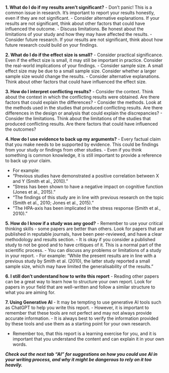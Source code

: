 **1. What do I do if my results aren't significant?**
- Don't panic! This is a common issue in research. It's important to report your results honestly, even if they are not significant.
- Consider alternative explanations. If your results are not significant, think about other factors that could have influenced the outcome.
- Discuss limitations. Be honest about the limitations of your study and how they may have affected the results.
- Consider future research. If your results are not significant, think about how future research could build on your findings.

**2. What do I do if the effect size is small?**
- Consider practical significance. Even if the effect size is small, it may still be important in practice. Consider the real-world implications of your findings.
- Consider sample size. A small effect size may be due to a small sample size. Consider whether a larger sample size would change the results.
- Consider alternative explanations. Think about other factors that could have influenced the effect size.

**3. How do I interpret conflicting results?**
- Consider the context. Think about the context in which the conflicting results were obtained. Are there factors that could explain the differences?
- Consider the methods. Look at the methods used in the studies that produced conflicting results. Are there differences in the design or analysis that could explain the discrepancies?
- Consider the limitations. Think about the limitations of the studies that produced conflicting results. Are there factors that could have influenced the outcomes?

**4. How do I use evidence to back up my arguments?**
- Every factual claim that you make needs to be supported by evidence. This could be findings from your study or findings from other studies.
- Even if you think something is common knowledge, it is still important to provide a reference to back up your claim.

- For example:
- "Previous studies have demonstrated a positive correlation between X and Y (Smith et al., 2010)."
- "Stress has been shown to have a negative impact on cognitive function (Jones et al., 2015)."
- "The findings of this study are in line with previous research on the topic (Smith et al., 2010; Jones et al., 2015)."
- "The HPA-axis has been implicated in the stress response (Smith et al., 2010)."



**5. How do I know if a study was any good?**
- Remember to use your critical thinking skills - some papers are better than others. Look for papers that are published in reputable journals, have been peer-reviewed, and have a clear methodology and results section.
- It is okay if you consider a published study to not be good and to have critiques of it. This is a normal part of the scientific process.
- You can discuss any problems or limitations of a study in your report.
    - For example: "While the present results are in line with a previous study by Smith et al. (2010), the latter study reported a small sample size, which may have limited the generalisability of the results."

**6. I still don't understand how to write this report**
- Reading other papers can be a great way to learn how to structure your own report. Look for papers in your field that are well-written and follow a similar structure to what you are aiming for.

**7. Using Generative AI**
- It may be tempting to use generative AI tools such as ChatGPT to help you write this report.
- However, it is important to remember that these tools are not perfect and may not always provide accurate information.
- It is always best to verify the information provided by these tools and use them as a starting point for your own research.

- Remember too, that this report is a learning exercise for you, and it is important that you understand the content and can explain it in your own words.

***Check out the next tab "AI" for suggestions on how you could use AI in your writing process, and why it might be dangerous to rely on it too heavily.***
